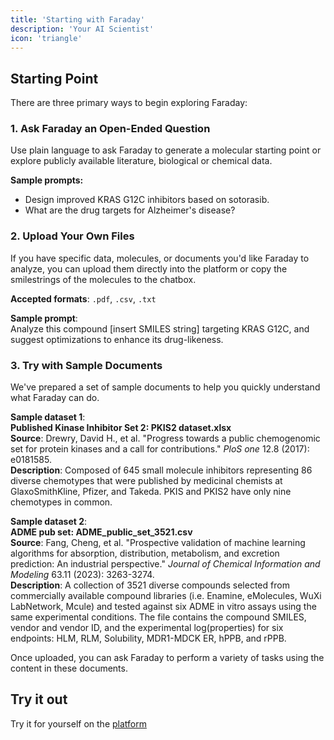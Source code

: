 ```yaml
---
title: 'Starting with Faraday'
description: 'Your AI Scientist'
icon: 'triangle'
---
```


## Starting Point

There are three primary ways to begin exploring Faraday:

### 1. Ask Faraday an Open-Ended Question

Use plain language to ask Faraday to generate a molecular starting point or explore publicly available literature, biological or chemical data.

**Sample prompts:**

- Design improved KRAS G12C inhibitors based on sotorasib.
- What are the drug targets for Alzheimer's disease?

### 2. Upload Your Own Files

If you have specific data, molecules, or documents you'd like Faraday to analyze, you can upload them directly into the platform or copy the smilestrings of the molecules to the chatbox.

**Accepted formats**: `.pdf`, `.csv`, `.txt`

**Sample prompt**:  
Analyze this compound [insert SMILES string] targeting KRAS G12C, and suggest optimizations to enhance its drug-likeness.

### 3. Try with Sample Documents

We've prepared a set of sample documents to help you quickly understand what Faraday can do.

**Sample dataset 1**:  
**Published Kinase Inhibitor Set 2: PKIS2 dataset.xlsx**  
**Source**: Drewry, David H., et al. "Progress towards a public chemogenomic set for protein kinases and a call for contributions." *PloS one* 12.8 (2017): e0181585.  
**Description**: Composed of 645 small molecule inhibitors representing 86 diverse chemotypes that were published by medicinal chemists at GlaxoSmithKline, Pfizer, and Takeda. PKIS and PKIS2 have only nine chemotypes in common.

**Sample dataset 2**:  
**ADME pub set: ADME_public_set_3521.csv**  
**Source**: Fang, Cheng, et al. "Prospective validation of machine learning algorithms for absorption, distribution, metabolism, and excretion prediction: An industrial perspective." *Journal of Chemical Information and Modeling* 63.11 (2023): 3263-3274.  
**Description**: A collection of 3521 diverse compounds selected from commercially available compound libraries (i.e. Enamine, eMolecules, WuXi LabNetwork, Mcule) and tested against six ADME in vitro assays using the same experimental conditions. The file contains the compound SMILES, vendor and vendor ID, and the experimental log(properties) for six endpoints: HLM, RLM, Solubility, MDR1-MDCK ER, hPPB, and rPPB.

Once uploaded, you can ask Faraday to perform a variety of tasks using the content in these documents.



## Try it out

<Check>Try it for yourself on the [platform](https://platform.ascentbio.xyz/)</Check>
